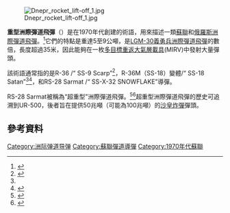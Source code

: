 [[File:Dnepr_rocket_lift-off_1.jpg|thumb]]

'''重型洲際彈道飛彈'''（{{lang-en|Heavy ICBM}}）是在1970年代創建的術語，用來描述一類[[蘇聯|蘇聯]]和[[俄羅斯|俄羅斯]][[洲際彈道飛彈|洲際彈道飛彈]]。<ref name=graham2003>{{cite book |title=Cornerstones of Security: Arms Control Treaties in the Nuclear Era |last=Graham |first=Thomas, Jr. |author2=Damien J. La Vera |pages=336 et al. |year=2003 |publisher=[[University_of_Washington_Press|University of Washington Press]] |isbn=9780295982960 }}</ref>它們的特點是重達5至9公噸，是[[LGM-30義勇兵洲際彈道飛彈|LGM-30義勇兵洲際彈道飛彈]]的數倍，長度超過35米，因此能夠在一枚[[多目標重返大氣層載具|多目標重返大氣層載具]](MIRV)中發射大量彈頭。

該術語通常指的是R-36 /“ SS-9 Scarp”<ref name=SS-9>{{cite web|title=R-36 / SS-9 SCARP|url=http://www.fas.org/nuke/guide/russia/icbm/r-36.htm|publisher=www.fas.org|accessdate=19 October 2012|archive-date=2021-01-26|archive-url=https://web.archive.org/web/20210126070113/https://fas.org/nuke/guide/russia/icbm/r-36.htm|dead-url=no}}</ref>，R-36M（SS-18）變體/“ SS-18 Satan”<ref name=graham2003/><ref name=ss18>{{cite web|title=R-36M / SS-18 SATAN|url=http://www.fas.org/nuke/guide/russia/icbm/r-36m.htm|publisher=www.fas.org|accessdate=19 October 2012|archive-date=2021-03-23|archive-url=https://web.archive.org/web/20210323214849/https://fas.org/nuke/guide/russia/icbm/r-36m.htm|dead-url=no}}</ref>，和RS-28 Sarmat /“  SS-X-32 SNOWFLAKE”導彈。

RS-28 Sarmat被稱為“超重型”洲際彈道飛彈。<ref>{{Cite web |url=https://www.rt.com/news/363981-russian-icbm-sarmat-missile/ |title=存档副本 |access-date=2021-01-09 |archive-date=2021-01-21 |archive-url=https://web.archive.org/web/20210121124552/https://www.rt.com/news/363981-russian-icbm-sarmat-missile/ |dead-url=no }}</ref><ref>{{Cite web|last=Gady|first=Franz-Stefan|title=Russia Upgrades Facility to Produce RS-28 Sarmat ICBM|url=https://thediplomat.com/2020/03/russia-upgrades-facility-to-produce-rs-28-sarmat-icbm/|access-date=2021-01-06|website=thediplomat.com|language=en-US|archive-date=2021-03-29|archive-url=https://web.archive.org/web/20210329061609/https://thediplomat.com/2020/03/russia-upgrades-facility-to-produce-rs-28-sarmat-icbm/|dead-url=no}}</ref>超重型洲際彈道飛彈的歷史可追溯到UR-500，後者旨在提供50兆噸（可能為100兆噸）的[[沙皇炸彈|沙皇炸彈]]彈頭。

==參考資料==
{{Reflist}}

{{War-stub}}
{{Soviet-stub}}
[[Category:洲际弹道导弹|Category:洲际弹道导弹]]
[[Category:蘇聯彈道導彈|Category:蘇聯彈道導彈]]
[[Category:1970年代蘇聯|Category:1970年代蘇聯]]